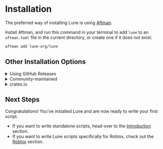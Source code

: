 
# Installation

The preferred way of installing Lune is using [Aftman](https://github.com/lpghatguy/aftman).

Install Aftman, and run this command in your terminal to add `lune` to an `aftman.toml` file in the
current directory, or create one if it does not exist:

```sh copy filename="Bash"
aftman add lune-org/lune
```

## Other Installation Options

<details>
<summary>Using GitHub Releases</summary>

You can download pre-built binaries for most systems directly from the
[GitHub Releases](https://github.com/lune-org/lune/releases) page. <br /> There are many tools
that can install binaries directly from releases, and it is up to you to choose what tool to use
when installing here.

</details>

<details>
<summary>Community-maintained</summary>

### Scoop

Windows users can use [Scoop](https://scoop.sh) to install Lune.

```ps copy filename="PowerShell"
# Add the bucket
scoop bucket add lune https://github.com/CompeyDev/lune-packaging.git

# Install the package
scoop install lune
```

### Homebrew

macOS and Linux users can use [Homebrew](https://brew.sh) to install Lune.

```sh copy filename="Bash"
# Installs latest stable precompiled binary
brew install lune
```

***or***

```sh copy filename="Bash"
# Builds from latest stable source
brew install lune --build-from-source
```

### APT

APT is a package manager for Debian-based Linux distributions that uses `dpkg` to install packages. <br/>
Follow the instructions at the unofficial [lune-packaging](https://github.com/CompeyDev/lune-packaging#apt) repository to install Lune using APT.

<Callout type="warning" emoji="⚠️">
  The APT repository is hosted by the community and is not endorsed by or affiliated with Lune.
</Callout>

### AppImage

AppImages are platform independent sandboxed binaries that work out of the box. <br/>
Go to the [GitHub Actions Page](https://github.com/CompeyDev/lune-packaging/actions/workflows/appimage.yaml), and download the artifact suitable for your architecture from the build artifacts.

### AUR (Arch User Repository)

There are a number of packages available on the AUR:

- `lune` - Builds from the latest stable release source.
- `lune-git` - Builds from the latest commit in the repo; unstable.
- `lune-bin` - Installs a precompiled binary from GitHub Release artifacts.

These can be installed with your preferred AUR package manager as such:

```sh copy filename="Bash"
paru -S [PACKAGE_NAME]
```

***or***

```sh copy filename="Bash"
yay -S [PACKAGE_NAME]
```

<Callout type="warning" emoji="⚠️">
  Only one of these AUR packages must be installed at a time in order to prevent conflicts.
</Callout>

### Nix

macOS* and Linux users can use [Nix](https://nixos.org/) to install Lune.

<Callout type="warning" emoji="⚠️">
  *the macOS build is currently broken. Help is wanted debugging [it](https://github.com/NixOS/nixpkgs/blob/36f9963ac7ea0a471c1d408e90edec093a819d83/pkgs/development/interpreters/lune/default.nix).
</Callout>

<details>
<summary>Imperatively</summary>
<br />
**NixOS**

```sh copy filename="Bash"
nix-env -iA nixos.lune
```

**Non NixOS**

```sh copy filename="Bash"
nix-env  -iA nixpkgs.lune
# If you are using flakes
nix profile install nixpkgs#lune
```

</details>

<details>
<summary>Declaratively</summary>
<br />
**With [home-manager](https://github.com/nix-community/home-manager)**

```nix copy filename="nix"
home.packages = with pkgs; [
  lune
];
```

**system-wide NixOS configuration**

```nix copy filename="nix"
enviroment.systemPackages = with pkgs; [
  lune
];
```

</details>

<details>
<summary>Temporarily</summary>
<br />
You can temporarily use Lune in your shell. You can use this to try out Lune before deciding to permanently install it.

```sh copy filename="Bash"
nix-shell -p lune
```

</details>

</details>

<details>
<summary>crates.io</summary>

### Building from source
Building and installing from source requires the latest version of
[Rust & Cargo](https://doc.rust-lang.org/cargo/getting-started/installation.html) to be installed on
your system. <br /> Once installed, run the following command in your terminal:

```sh copy filename="Bash"
cargo install lune --locked
```
### Binstall
[`cargo binstall`](https://github.com/cargo-bins/cargo-binstall) provides a simple mechanism for installing rust binaries from crates.io, without
compiling from source unlike `cargo install`. Lune is packaged in a `binstall` compatible way.

With `binstall` installed and in your path, run:
```sh copy filename="Bash"
cargo binstall lune
```


</details>

## Next Steps

Congratulations! You've installed Lune and are now ready to write your first script.

-   If you want to write standalone scripts, head over to the
    [Introduction](./2-introduction/1-hello-lune.md) section.
-   If you want to write Lune scripts specifically for Roblox, check out the
    [Roblox](../roblox/1-introduction.md) section.
